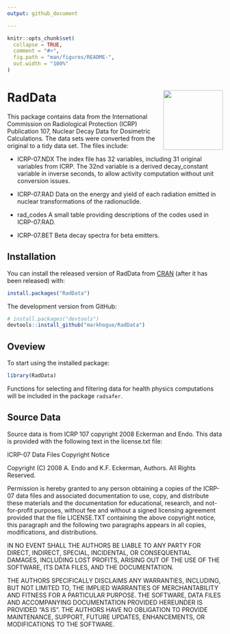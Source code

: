 ```yaml
---
output: github_document

---
```


<!-- README.md is generated from README.Rmd. Please edit that file -->

```r
knitr::opts_chunk$set(
  collapse = TRUE,
  comment = "#>",
  fig.path = "man/figures/README-",
  out.width = "100%"
)
```
# RadData <img src='man/figures/RadData.png' align="right" height="139" />

This package contains data from the International Commission on Radiological Protection (ICRP) Publication 107, Nuclear Decay Data for Dosimetric Calculations. The data sets were converted from the original to a tidy data set. The files include:

* ICRP-07.NDX The index file has 32 variables, including 31 original variables from ICRP. The 32nd variable is a derived decay_constant variable in inverse seconds, to allow activity computation without unit conversion issues.

* ICRP-07.RAD Data on the energy and yield of each radiation emitted in nuclear transformations of the radionuclide.

* rad_codes A small table providing descriptions of the codes used in ICRP-07.RAD.

* ICRP-07.BET Beta decay spectra for beta emitters.

## Installation

You can install the released version of RadData from [CRAN](https://CRAN.R-project.org) (after it has been released) with:

``` r
install.packages("RadData")
```
The development version from GitHub:
 
```r
# install.packages("devtools")
devtools::install_github("markhogue/RadData")
```

## Oveview
To start using the installed package: 

```r
library(RadData)
```

Functions for selecting and filtering data for health physics computations will be included in the package ```radsafer```.

## Source Data 

Source data is from ICRP 107 copyright 2008 Eckerman and Endo. This data is provided with the following text in the license.txt file:

ICRP-07 Data Files Copyright Notice

Copyright (C) 2008 A. Endo and K.F. Eckerman, Authors.  All Rights Reserved.

Permission is hereby granted to any person obtaining a copies of the ICRP-07
data files and associated documentation to use, copy, and distribute these
materials and the documentation for educational, research, and not-for-profit
purposes, without fee and without a signed licensing agreement provided that
the file LICENSE.TXT containing the above copyright notice, this paragraph
and the following two paragraphs appears in all copies, modifications, and
distributions.

IN NO EVENT SHALL THE AUTHORS BE LIABLE TO ANY PARTY FOR DIRECT, INDIRECT,
SPECIAL, INCIDENTAL, OR CONSEQUENTIAL DAMAGES, INCLUDING LOST PROFITS, ARISING
OUT OF THE USE OF THE SOFTWARE, ITS DATA FILES, AND THE DOCUMENTATION.

THE AUTHORS SPECIFICALLY DISCLAIMS ANY WARRANTIES, INCLUDING, BUT NOT LIMITED TO,
THE IMPLIED WARRANTIES OF MERCHANTABILITY AND FITNESS FOR A PARTICULAR PURPOSE.
THE SOFTWARE, DATA FILES AND ACCOMPANYING DOCUMENTATION PROVIDED HEREUNDER IS
PROVIDED "AS IS". THE AUTHORS HAVE NO OBLIGATION TO PROVIDE MAINTENANCE, SUPPORT,
FUTURE UPDATES, ENHANCEMENTS, OR MODIFICATIONS TO THE SOFTWARE.
